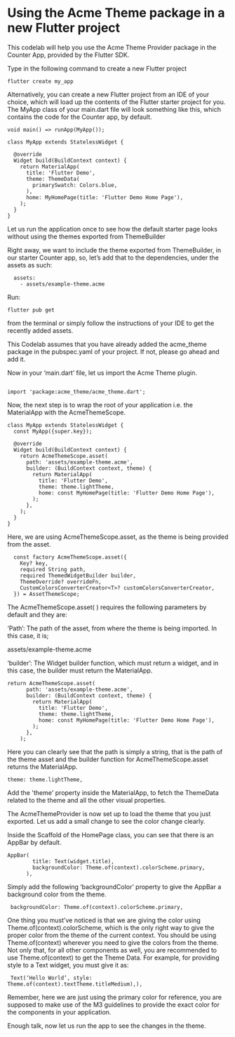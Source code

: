 # Using the Acme Theme package in a new Flutter project

This codelab will help you use the Acme Theme Provider package in the Counter App, provided by the Flutter SDK.

Type in the following command to create a new Flutter project


```
flutter create my_app
```

Alternatively, you can create a new Flutter project from an IDE of your choice, which will load up the contents of the Flutter starter project for you.
The MyApp class of your main.dart file will look something like this, which contains the code for the Counter app, by default.

```
void main() => runApp(MyApp());

class MyApp extends StatelessWidget {

  @override
  Widget build(BuildContext context) {
    return MaterialApp(
      title: 'Flutter Demo',
      theme: ThemeData(
        primarySwatch: Colors.blue,
      ),
      home: MyHomePage(title: 'Flutter Demo Home Page'),
    );
  }
}
```

Let us run the application once to see how the default starter page looks without using the themes exported from ThemeBuilder


Right away, we want to include the theme exported from ThemeBuilder, in our starter Counter app, so, let’s add that to the dependencies, under the assets as such:

```
  assets:
    - assets/example-theme.acme  
```    

Run:

```
flutter pub get 
```

from the terminal or simply follow the instructions of your IDE to get the recently added assets. 

This Codelab assumes that you have already added the acme_theme package in the pubspec.yaml of your project. If not, please go ahead and add it.

Now in your ‘main.dart’ file, let us import the Acme Theme plugin.

```

import 'package:acme_theme/acme_theme.dart';

```

Now, the next step is to wrap the root of your application i.e. the MaterialApp with the AcmeThemeScope.

```
class MyApp extends StatelessWidget {
  const MyApp({super.key});

  @override
  Widget build(BuildContext context) {
    return AcmeThemeScope.asset(
      path: 'assets/example-theme.acme',
      builder: (BuildContext context, theme) {
        return MaterialApp(
          title: 'Flutter Demo',
          theme: theme.lightTheme,
          home: const MyHomePage(title: 'Flutter Demo Home Page'),
        );
      },
    );
  }
}
```

Here, we are using AcmeThemeScope.asset, as the theme is being provided from the asset.

```
  const factory AcmeThemeScope.asset({
    Key? key,
    required String path,
    required ThemedWidgetBuilder builder,
    ThemeOverride? overrideFn,
    CustomColorsConverterCreator<T>? customColorsConverterCreator,
  }) = AssetThemeScope; 
```

The AcmeThemeScope.asset( ) requires the following parameters by default and they are:

‘Path’: The path of the asset, from where the theme is being imported. In this case, it is; 

assets/example-theme.acme

‘builder’: The Widget builder function, which must return a widget, and in this case, the builder must return the MaterialApp.

```
return AcmeThemeScope.asset(
      path: 'assets/example-theme.acme',
      builder: (BuildContext context, theme) {
        return MaterialApp(
          title: 'Flutter Demo',
          theme: theme.lightTheme,
          home: const MyHomePage(title: 'Flutter Demo Home Page'),
        );
      },
    );   
```

Here you can clearly see that the path is simply a string, that is the path of the theme asset and the builder function for AcmeThemeScope.asset returns the MaterialApp.

```
theme: theme.lightTheme,
```

Add the 'theme' property inside the MaterialApp, to fetch the ThemeData related to the theme and all the other visual properties.

The AcmeThemeProvider is now set up to load the theme that you just exported. Let us add a small change to see the color change clearly.

Inside the Scaffold of the HomePage class, you can see that there is an AppBar by default.

```
AppBar(
        title: Text(widget.title),
        backgroundColor: Theme.of(context).colorScheme.primary,
      ),
```

Simply add the following ‘backgroundColor’ property to give the AppBar a background color from the theme.

```
 backgroundColor: Theme.of(context).colorScheme.primary,
```

One thing you must’ve noticed is that we are giving the color using Theme.of(context).colorScheme, which is the only right way to give the proper color from the theme of the current context. You should be using Theme.of(context) wherever you need to give the colors from the theme. Not only that, for all other components as well, you are recommended to use Theme.of(context) to get the Theme Data. For example, for providing style to a Text widget, you must give it as: 

```
 Text(‘Hello World’, style: Theme.of(context).textTheme.titleMedium),),  
```

Remember, here we are just using the primary color for reference, you are supposed to make use of the M3 guidelines to provide the exact color for the components in your application.

Enough talk, now let us run the app to see the changes in the theme.



